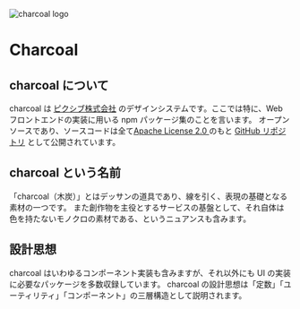 
<Meta title="README" />

![charcoal logo](/charcoal-ogp.jpg)

# Charcoal

## charcoal について

charcoal は [ピクシブ株式会社](https://www.pixiv.co.jp/)
のデザインシステムです。ここでは特に、Web フロントエンドの実装に用いる npm パッケージ集のことを言います。
オープンソースであり、ソースコードは全て[Apache License 2.0 ](https://www.apache.org/licenses/LICENSE-2.0) のもと [GitHub リポジトリ](https://github.com/pixiv/charcoal) として公開されています。

## charcoal という名前

「charcoal（木炭）」とはデッサンの道具であり、線を引く、表現の基礎となる素材の一つです。
また創作物を主役とするサービスの基盤として、それ自体は色を持たないモノクロの素材である、というニュアンスも含みます。

## 設計思想

charcoal はいわゆるコンポーネント実装も含みますが、それ以外にも UI の実装に必要なパッケージを多数収録しています。
charcoal の設計思想は「定数」「ユーティリティ」「コンポーネント」の三層構造として説明されます。
